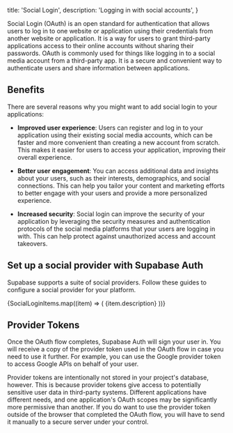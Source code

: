 
  title: 'Social Login',
  description: 'Logging in with social accounts',
}

Social Login (OAuth) is an open standard for authentication that allows users to log in to one website or application using their credentials from another website or application.
It is a way for users to grant third-party applications access to their online accounts without sharing their passwords.
OAuth is commonly used for things like logging in to a social media account from a third-party app. It is a secure and convenient way to authenticate users and share information between applications.

## Benefits

There are several reasons why you might want to add social login to your applications:

- **Improved user experience**: Users can register and log in to your application using their existing social media accounts, which can be faster and more convenient than creating a new account from scratch. This makes it easier for users to access your application, improving their overall experience.

- **Better user engagement**: You can access additional data and insights about your users, such as their interests, demographics, and social connections. This can help you tailor your content and marketing efforts to better engage with your users and provide a more personalized experience.

- **Increased security**: Social login can improve the security of your application by leveraging the security measures and authentication protocols of the social media platforms that your users are logging in with. This can help protect against unauthorized access and account takeovers.

## Set up a social provider with Supabase Auth

Supabase supports a suite of social providers. Follow these guides to configure a social provider for your platform.

<div className="grid grid-cols-12 gap-10 not-prose py-8">
  {SocialLoginItems.map((item) => (  
    <Link href={`${item.url}`} key={item.name} passHref>
      <a className="col-span-6 lg:col-span-4 xl:col-span-3">
        <IconPanel
          title={item.name}
          span="col-span-6"
          icon={item.icon}
          isDarkMode={item.isDarkMode}
        >
          {item.description}
        </IconPanel>
      </a>
    </Link>
))}
  
## Provider Tokens
  
Once the OAuth flow completes, Supabase Auth will sign your user in. You will receive a copy of the provider token used in the OAuth flow in case you need to use it further. For example, you can use the Google provider token to access Google APIs on behalf of your user.
  
Provider tokens are intentionally not stored in your project's database, however. This is because provider tokens give access to potentially sensitive user data in third-party systems. Different applications have different needs, and one application's OAuth scopes may be significantly more permissive than another. If you do want to use the provider token outside of the browser that completed the OAuth flow, you will have to send it manually to a secure server under your control.

</div>


